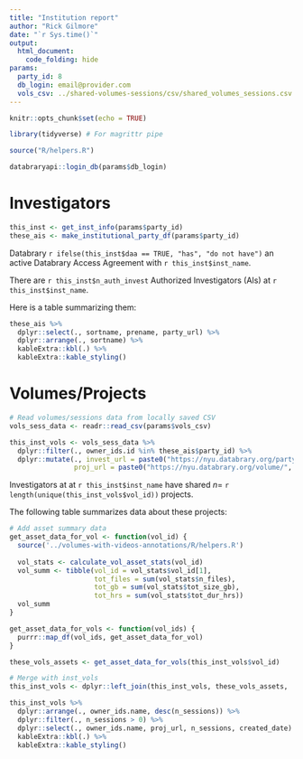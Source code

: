 ```yaml
---
title: "Institution report"
author: "Rick Gilmore"
date: "`r Sys.time()`"
output: 
  html_document:
    code_folding: hide
params:
  party_id: 8
  db_login: email@provider.com
  vols_csv: ../shared-volumes-sessions/csv/shared_volumes_sessions.csv
---
```


```r
knitr::opts_chunk$set(echo = TRUE)

library(tidyverse) # For magrittr pipe

source("R/helpers.R")

databraryapi::login_db(params$db_login)
```

# Investigators

```r
this_inst <- get_inst_info(params$party_id)
these_ais <- make_institutional_party_df(params$party_id)
```

Databrary `r ifelse(this_inst$daa == TRUE, "has", "do not have")` an active Databrary Access Agreement with `r this_inst$inst_name`.

There are `r this_inst$n_auth_invest` Authorized Investigators (AIs) at `r this_inst$inst_name`.

Here is a table summarizing them:

```r
these_ais %>%
  dplyr::select(., sortname, prename, party_url) %>%
  dplyr::arrange(., sortname) %>%
  kableExtra::kbl(.) %>%
  kableExtra::kable_styling()
```

# Volumes/Projects

```r
# Read volumes/sessions data from locally saved CSV
vols_sess_data <- readr::read_csv(params$vols_csv)

this_inst_vols <- vols_sess_data %>%
  dplyr::filter(., owner_ids.id %in% these_ais$party_id) %>%
  dplyr::mutate(., invest_url = paste0("https://nyu.databrary.org/party/", owner_ids.id),
                proj_url = paste0("https://nyu.databrary.org/volume/", vol_id))
```

Investigators at at `r this_inst$inst_name` have shared $n=$ `r length(unique(this_inst_vols$vol_id))` projects.

The following table summarizes data about these projects:

```r
# Add asset summary data
get_asset_data_for_vol <- function(vol_id) {
  source('../volumes-with-videos-annotations/R/helpers.R')
  
  vol_stats <- calculate_vol_asset_stats(vol_id)
  vol_summ <- tibble(vol_id = vol_stats$vol_id[1],
                     tot_files = sum(vol_stats$n_files),
                     tot_gb = sum(vol_stats$tot_size_gb),
                     tot_hrs = sum(vol_stats$tot_dur_hrs))
  vol_summ
}

get_asset_data_for_vols <- function(vol_ids) {
  purrr::map_df(vol_ids, get_asset_data_for_vol)
}

these_vols_assets <- get_asset_data_for_vols(this_inst_vols$vol_id)
```

```r
# Merge with inst_vols
this_inst_vols <- dplyr::left_join(this_inst_vols, these_vols_assets,  by = 'vol_id')
```

```r
this_inst_vols %>%
  dplyr::arrange(., owner_ids.name, desc(n_sessions)) %>%
  dplyr::filter(., n_sessions > 0) %>%
  dplyr::select(., owner_ids.name, proj_url, n_sessions, created_date) %>%
  kableExtra::kbl(.) %>%
  kableExtra::kable_styling()  
```

